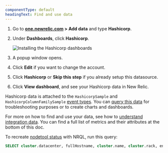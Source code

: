 ```yaml
---
componentType: default
headingText: Find and use data
---
```



1. Go to **[one.newrelic.com](https://one.newrelic.com) > Add data** and type **Hashicorp**.

2. Under **Dashboards**, click **Hashicorp**.

    <img
    title="Install the Hashicorp dashboards"
    alt="Installing the Hashicorp dashboards"
    src={infrastructureInstallHashicorpDashboard}
    />

3. A popup window opens.
4. Click **Edit** if you want to change the account.
5. Click **Hashicorp** or **Skip this step** if you already setup this datasource. 
6. Click **View dashboard**, and see your Hashicorp data in New Relic.

Hashicorp data is attached to the `HashicorpSample` and `HashicorpColumnFamilySample` [event types](/docs/using-new-relic/data/understand-data/new-relic-data-types#events-new-relic). You can [query this data](/docs/using-new-relic/data/understand-data/query-new-relic-data) for troubleshooting purposes or to create charts and dashboards.

For more on how to find and use your data, see how to [understand integration data](/docs/infrastructure/integrations/find-use-infrastructure-integration-data). You can find a full list of metrics and their attributes at the bottom of this doc. 

To recreate [nodetool status](https://docs.datastax.com/en/dse/5.1/dse-dev/datastax_enterprise/tools/nodetool/toolsStatus.html) with NRQL, run this query:

```sql
SELECT cluster.datacenter, fullHostname, cluster.name, cluster.rack, entityName, hostStatus, (db.loadBytes /10e3) AS 'kb db.loadBytes' FROM HashicorpSample 
```